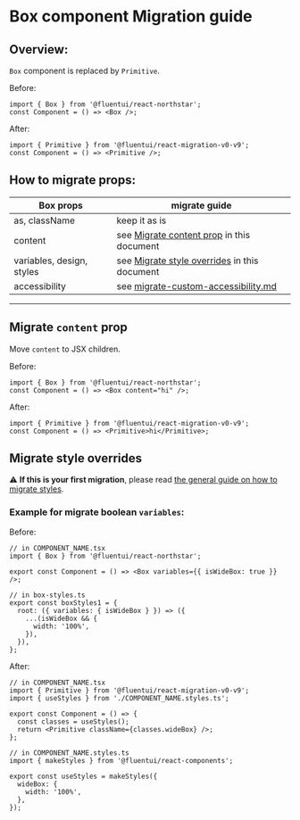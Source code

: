 
<Meta title="Concepts/Migration/from v0/Components/Box Migration" />

# Box component Migration guide

## Overview:

`Box` component is replaced by `Primitive`.

Before:

```tsx
import { Box } from '@fluentui/react-northstar';
const Component = () => <Box />;
```

After:

```tsx
import { Primitive } from '@fluentui/react-migration-v0-v9';
const Component = () => <Primitive />;
```

## How to migrate props:

| Box props                 | migrate guide                                                                                            |
| ------------------------- | -------------------------------------------------------------------------------------------------------- |
| as, className             | keep it as is                                                                                            |
| content                   | see [Migrate content prop](#./Migrate-`content`-prop) in this document                                   |
| variables, design, styles | see [Migrate style overrides](#./Migrate-style-overrides) in this document                               |
| accessibility             | see [migrate-custom-accessibility.md](?path=/docs/concepts-migration-from-v0-custom-accessibility--page) |

---

## Migrate `content` prop

Move `content` to JSX children.

Before:

```tsx
import { Box } from '@fluentui/react-northstar';
const Component = () => <Box content="hi" />;
```

After:

```tsx
import { Primitive } from '@fluentui/react-migration-v0-v9';
const Component = () => <Primitive>hi</Primitive>;
```

## Migrate style overrides

⚠️ **If this is your first migration**, please read [the general guide on how to migrate styles](?path=/docs/concepts-migration-from-v0-custom-style-overrides--page).

### Example for migrate boolean `variables`:

Before:

```tsx
// in COMPONENT_NAME.tsx
import { Box } from '@fluentui/react-northstar';

export const Component = () => <Box variables={{ isWideBox: true }} />;

// in box-styles.ts
export const boxStyles1 = {
  root: ({ variables: { isWideBox } }) => ({
    ...(isWideBox && {
      width: '100%',
    }),
  }),
};
```

After:

```tsx
// in COMPONENT_NAME.tsx
import { Primitive } from '@fluentui/react-migration-v0-v9';
import { useStyles } from './COMPONENT_NAME.styles.ts';

export const Component = () => {
  const classes = useStyles();
  return <Primitive className={classes.wideBox} />;
};

// in COMPONENT_NAME.styles.ts
import { makeStyles } from '@fluentui/react-components';

export const useStyles = makeStyles({
  wideBox: {
    width: '100%',
  },
});
```

